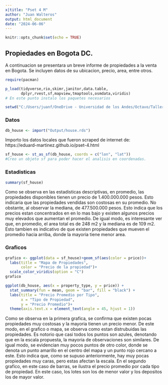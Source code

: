 ```yaml
---
x|title: "Pset 4 M"
author: "Juan Walteros"
output: html_document
date: "2024-06-06"
---
```


```r
knitr::opts_chunk$set(echo = TRUE)
```

## Propiedades en Bogota DC.

A continuacion se presentara un breve informe de propiedades a la venta en Bogota. Se incluyen datos de su ubicacion, precio, area, entre otros.

```r

require(pacman)

p_load(tidyverse,rio,skimr,janitor,data.table,
       dplyr,rvest,sf,mapview,tmaptools,osmdata,viridis)
# En este punto instalo los paquetes necesarios

setwd("C:/Users/juanf/OneDrive - Universidad de los Andes/Octavo/Taller R/PSet-4/Pset 4")

```

### Datos
```r

db_house <- import("Output/house.rds")

```
Importo los datos locales que fueron scraped de internet de: https://eduard-martinez.github.io/pset-4.html

```r

sf_house <- st_as_sf(db_house, coords = c("lon", "lat"))
#Creo un objeto sf para poder hacer el analisis en coordenadas.

```

### Estadisticas 
```r

summary(sf_house)
```

Como se observa en las estadisticas descriptivas, en promedio, las propiedades disponibles tienen un precio de 1.400.000.000 pesos. Esto indicaria que las propiedades vendidas son costosas en su promedio. No obstante, al observar la mediana, de 477.500.000 pesos. Esto indica que los precios estan concentrados en en lo mas bajo y existen algunos precios muy elevados que aumentan el promedio. De igual modo, es interesante ver que, en promedio, el area total es de 248 m2 y la mediana es de 109 m2. Esto tambien es indicativo de que existen propiedades que mueven el promedio hacia arriba, donde la mayoria tiene menor area.

### Graficos

```r
grafico <- ggplot(data = sf_house)+geom_sf(aes(color = price))+
  labs(title = "Mapa de Propiedades",
       color = "Precio de la propiedad")+
  scale_color_viridis(option = "C")
grafico

ggplot(db_house, aes(x = property_type, y = price)) +
  stat_summary(fun = mean, geom = "bar", fill = "black") +
  labs(title = "Precio Promedio por Tipo",
       x = "Tipo de Propiedad",
       y = "Precio Promedio")+
  theme(axis.text.x = element_text(angle = 45, hjust = 1))
```

Como se observa en la primera grafica, se confirma que existen pocas propiedades muy costosas y la mayoria tienen un precio menor. De este modo, en el grafico o mapa, se observa como estan distrubuidas las propiedades. Es notorio que casi todos los puntos son azules, denotando que en la escala propuesta, la mayoria de observaciones son similares. De igual modo, se evidencian muy pocos puntos de otro color, donde se denota un punto amarillo en el centro del mapa y un punto rojo cercano a este. Esto indica que, como se supuso anteriormente, hay muy pocas propiedades muy caras, pero estas afectan la escala. En el segundo grafico, en este caso de barras, se ilustra el precio promedio por cada tipo de propiedad. En este caso, los lotes son los de menor valor y los depositos los de mayor valor.